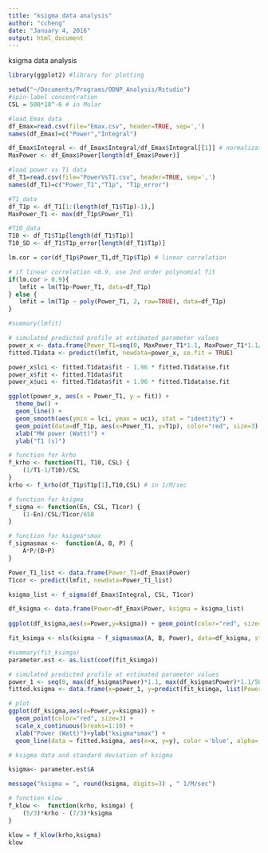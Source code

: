 ```yaml
---
title: "ksigma data analysis"
author: "ccheng"
date: "January 4, 2016"
output: html_document
---
```


ksigma data analysis

```r
library(ggplot2) #library for plotting
```


```r
setwd("~/Documents/Programs/ODNP_Analysis/Rstudio")
#spin-label concentration
CSL = 500*10^-6 # in Molar

#load Emax data 
df_Emax=read.csv(file="Emax.csv", header=TRUE, sep=',')
names(df_Emax)=c("Power","Integral")

df_Emax$Integral <- df_Emax$Integral/df_Emax$Integral[[1]] # normalization
MaxPower <- df_Emax$Power[length(df_Emax$Power)]

#load power vs T1 data
df_T1=read.csv(file="PowerVsT1.csv", header=TRUE, sep=',')
names(df_T1)=c("Power_T1","T1p", "T1p_error")

#T1_data
df_T1p <- df_T1[1:(length(df_T1$T1p)-1),]
MaxPower_T1 <- max(df_T1p$Power_T1)

#T10_data
T10 <- df_T1$T1p[length(df_T1$T1p)]
T10_SD <- df_T1$T1p_error[length(df_T1$T1p)]

```

```r

lm.cor = cor(df_T1p$Power_T1,df_T1p$T1p) # linear correlation

# if linear correlation <0.9, use 2nd order polynomial fit
if(lm.cor > 0.9){
   lmfit = lm(T1p~Power_T1, data=df_T1p)
} else {
   lmfit = lm(T1p ~ poly(Power_T1, 2, raw=TRUE), data=df_T1p)
}

#summary(lmfit)

# simulated predicted profile at estimated parameter values
power_x <- data.frame(Power_T1=seq(0, MaxPower_T1*1.1, MaxPower_T1*1.1/50))
fitted.T1data <- predict(lmfit, newdata=power_x, se.fit = TRUE)

power_x$lci <- fitted.T1data$fit - 1.96 * fitted.T1data$se.fit
power_x$fit <- fitted.T1data$fit
power_x$uci <- fitted.T1data$fit + 1.96 * fitted.T1data$se.fit

ggplot(power_x, aes(x = Power_T1, y = fit)) +
  theme_bw() +
  geom_line() +
  geom_smooth(aes(ymin = lci, ymax = uci), stat = "identity") +
  geom_point(data=df_T1p, aes(x=Power_T1, y=T1p), color="red", size=3) +
  xlab("MW power (Watt)") +
  ylab("T1 (s)")

```


```r
# function for krho
f_krho <- function(T1, T10, CSL) {
    (1/T1-1/T10)/CSL
}
krho <- f_krho(df_T1p$T1p[1],T10,CSL) # in 1/M/sec
```


```r
# function for ksigma
f_sigma <- function(En, CSL, T1cor) {
    (1-En)/CSL/T1cor/658
}

# function for ksigma*smax
f_sigmasmax <-  function(A, B, P) {
    A*P/(B+P)
}

Power_T1_list <- data.frame(Power_T1=df_Emax$Power)
T1cor <- predict(lmfit, newdata=Power_T1_list)

ksigma_list <- f_sigma(df_Emax$Integral, CSL, T1cor)

df_ksigma <- data.frame(Power=df_Emax$Power, ksigma = ksigma_list)
  
ggplot(df_ksigma,aes(x=Power,y=ksigma)) + geom_point(color="red", size=3)

fit_ksimga <- nls(ksigma ~ f_sigmasmax(A, B, Power), data=df_ksigma, start=list(A=100, B=1))

#summary(fit_ksimga)
parameter.est <- as.list(coef(fit_ksimga))

# simulated predicted profile at estimated parameter values
power_1 <- seq(0, max(df_ksigma$Power)*1.1, max(df_ksigma$Power)*1.1/50)
fitted.ksigma <- data.frame(x=power_1, y=predict(fit_ksimga, list(Power = power_1 )))

# plot
ggplot(df_ksigma,aes(x=Power,y=ksigma)) + 
  geom_point(color="red", size=3) + 
  scale_x_continuous(breaks=1:10) + 
  xlab("Power (Watt)")+ylab("ksigma*smax") + 
  geom_line(data = fitted.ksigma, aes(x=x, y=y), color ='blue', alpha=.5) 

# ksigma data and standard deviation of ksigma

ksigma<- parameter.est$A

message("ksigma = ", round(ksigma, digits=3) , " 1/M/sec") 

```

```r

# function klow
f_klow <-  function(krho, ksimga) {
    (5/3)*krho - (7/3)*ksigma
}

klow = f_klow(krho,ksigma)
klow
```

```r


```